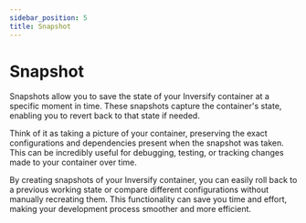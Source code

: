 ```yaml
---
sidebar_position: 5
title: Snapshot
---
```


# Snapshot

Snapshots allow you to save the state of your Inversify container at a specific moment in time. These snapshots capture the container's state, enabling you to revert back to that state if needed.

Think of it as taking a picture of your container, preserving the exact configurations and dependencies present when the snapshot was taken. This can be incredibly useful for debugging, testing, or tracking changes made to your container over time.

By creating snapshots of your Inversify container, you can easily roll back to a previous working state or compare different configurations without manually recreating them. This functionality can save you time and effort, making your development process smoother and more efficient.